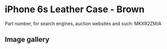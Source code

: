 
# iPhone 6s Leather Case - Brown

Part number, for search engines, auction websites and such: MKXR2ZM/A

## Image gallery

<div style={{ width: '100%', maxWidth: '768px' }}>
<GalleryComponent
    images={[
      {
        original: "/everysource/MKXR2.webp",
        thumbnail: "/everypreview/MKXR2.webp",
      },
      {
        original: "/everysource/MKXR2_AV1_GOLD.webp",
        thumbnail: "/everypreview/MKXR2_AV1_GOLD.webp",
      },
      {
        original: "/everysource/MKXR2_AV1_SILVER.webp",
        thumbnail: "/everypreview/MKXR2_AV1_SILVER.webp",
      },
      {
        original: "/everysource/MKXR2_AV1_SPACE_GRAY.webp",
        thumbnail: "/everypreview/MKXR2_AV1_SPACE_GRAY.webp",
      }
    ]}
  />
</div>